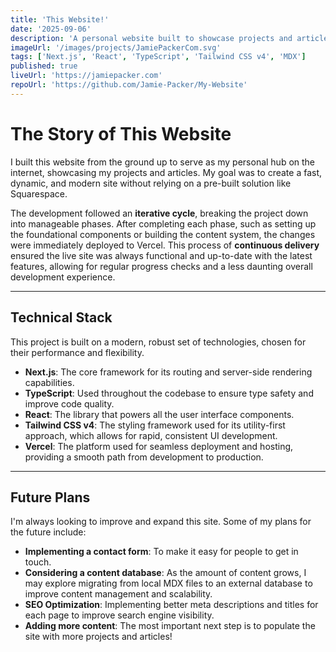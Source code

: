 ```yaml
---
title: 'This Website!'
date: '2025-09-06'
description: 'A personal website built to showcase projects and articles. It features a dynamic, file-based content system and is styled with Tailwind CSS v4.'
imageUrl: '/images/projects/JamiePackerCom.svg'
tags: ['Next.js', 'React', 'TypeScript', 'Tailwind CSS v4', 'MDX']
published: true
liveUrl: 'https://jamiepacker.com'
repoUrl: 'https://github.com/Jamie-Packer/My-Website'
---
```


<h1 className="font-heading">The Story of This Website</h1>

I built this website from the ground up to serve as my personal hub on the internet, showcasing my projects and articles. My goal was to create a fast, dynamic, and modern site without relying on a pre-built solution like Squarespace.

The development followed an **iterative cycle**, breaking the project down into manageable phases. After completing each phase, such as setting up the foundational components or building the content system, the changes were immediately deployed to Vercel. This process of **continuous delivery** ensured the live site was always functional and up-to-date with the latest features, allowing for regular progress checks and a less daunting overall development experience.

---

<h2 className="font-heading">Technical Stack</h2>

This project is built on a modern, robust set of technologies, chosen for their performance and flexibility.

- **Next.js**: The core framework for its routing and server-side rendering capabilities.
- **TypeScript**: Used throughout the codebase to ensure type safety and improve code quality.
- **React**: The library that powers all the user interface components.
- **Tailwind CSS v4**: The styling framework used for its utility-first approach, which allows for rapid, consistent UI development.
- **Vercel**: The platform used for seamless deployment and hosting, providing a smooth path from development to production.

---

<h2 className="font-heading">Future Plans</h2>

I'm always looking to improve and expand this site. Some of my plans for the future include:

- **Implementing a contact form**: To make it easy for people to get in touch.
- **Considering a content database**: As the amount of content grows, I may explore migrating from local MDX files to an external database to improve content management and scalability.
- **SEO Optimization**: Implementing better meta descriptions and titles for each page to improve search engine visibility.
- **Adding more content**: The most important next step is to populate the site with more projects and articles!